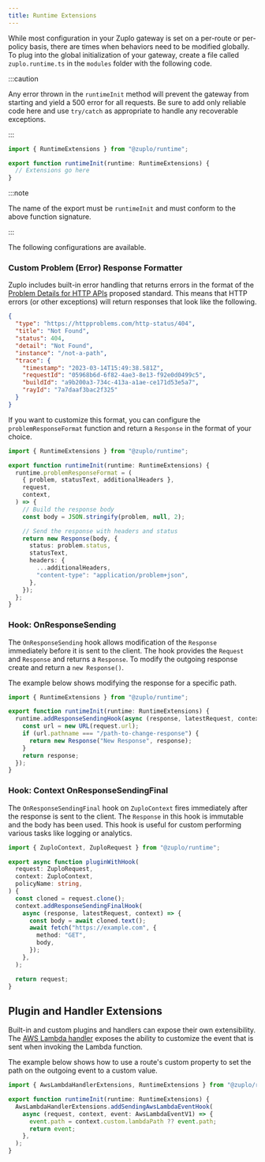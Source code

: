 ```yaml
---
title: Runtime Extensions
---
```


While most configuration in your Zuplo gateway is set on a per-route or
per-policy basis, there are times when behaviors need to be modified globally.
To plug into the global initialization of your gateway, create a file called
`zuplo.runtime.ts` in the `modules` folder with the following code.

:::caution

Any error thrown in the `runtimeInit` method will prevent the gateway from
starting and yield a 500 error for all requests. Be sure to add only reliable
code here and use `try/catch` as appropriate to handle any recoverable
exceptions.

:::

```ts
import { RuntimeExtensions } from "@zuplo/runtime";

export function runtimeInit(runtime: RuntimeExtensions) {
  // Extensions go here
}
```

:::note

The name of the export must be `runtimeInit` and must conform to the above
function signature.

:::

The following configurations are available.

### Custom Problem (Error) Response Formatter

Zuplo includes built-in error handling that returns errors in the format of the
[Problem Details for HTTP APIs](http://httpproblems.com/) proposed standard.
This means that HTTP errors (or other exceptions) will return responses that
look like the following.

```json
{
  "type": "https://httpproblems.com/http-status/404",
  "title": "Not Found",
  "status": 404,
  "detail": "Not Found",
  "instance": "/not-a-path",
  "trace": {
    "timestamp": "2023-03-14T15:49:38.581Z",
    "requestId": "05968b6d-6f82-4ae3-8e13-f92e0d0499c5",
    "buildId": "a9b200a3-734c-413a-a1ae-ce171d53e5a7",
    "rayId": "7a7daaf3bac2f325"
  }
}
```

If you want to customize this format, you can configure the
`problemResponseFormat` function and return a `Response` in the format of your
choice.

```ts
import { RuntimeExtensions } from "@zuplo/runtime";

export function runtimeInit(runtime: RuntimeExtensions) {
  runtime.problemResponseFormat = (
    { problem, statusText, additionalHeaders },
    request,
    context,
  ) => {
    // Build the response body
    const body = JSON.stringify(problem, null, 2);

    // Send the response with headers and status
    return new Response(body, {
      status: problem.status,
      statusText,
      headers: {
        ...additionalHeaders,
        "content-type": "application/problem+json",
      },
    });
  };
}
```

### Hook: OnResponseSending

The `OnResponseSending` hook allows modification of the `Response` immediately
before it is sent to the client. The hook provides the `Request` and `Response`
and returns a `Response`. To modify the outgoing response create and return a
`new Response()`.

The example below shows modifying the response for a specific path.

```ts
import { RuntimeExtensions } from "@zuplo/runtime";

export function runtimeInit(runtime: RuntimeExtensions) {
  runtime.addResponseSendingHook(async (response, latestRequest, context) => {
    const url = new URL(request.url);
    if (url.pathname === "/path-to-change-response") {
      return new Response("New Response", response);
    }
    return response;
  });
}
```

### Hook: Context OnResponseSendingFinal

The `OnResponseSendingFinal` hook on `ZuploContext` fires immediately after the
response is sent to the client. The `Response` in this hook is immutable and the
body has been used. This hook is useful for custom performing various tasks like
logging or analytics.

```ts
import { ZuploContext, ZuploRequest } from "@zuplo/runtime";

export async function pluginWithHook(
  request: ZuploRequest,
  context: ZuploContext,
  policyName: string,
) {
  const cloned = request.clone();
  context.addResponseSendingFinalHook(
    async (response, latestRequest, context) => {
      const body = await cloned.text();
      await fetch("https://example.com", {
        method: "GET",
        body,
      });
    },
  );

  return request;
}
```

## Plugin and Handler Extensions

Built-in and custom plugins and handlers can expose their own extensibility. The
[AWS Lambda handler](../handlers/aws-lambda.md) exposes the ability to customize
the event that is sent when invoking the Lambda function.

The example below shows how to use a route's custom property to set the path on
the outgoing event to a custom value.

```ts
import { AwsLambdaHandlerExtensions, RuntimeExtensions } from "@zuplo/runtime";

export function runtimeInit(runtime: RuntimeExtensions) {
  AwsLambdaHandlerExtensions.addSendingAwsLambdaEventHook(
    async (request, context, event: AwsLambdaEventV1) => {
      event.path = context.custom.lambdaPath ?? event.path;
      return event;
    },
  );
}
```
